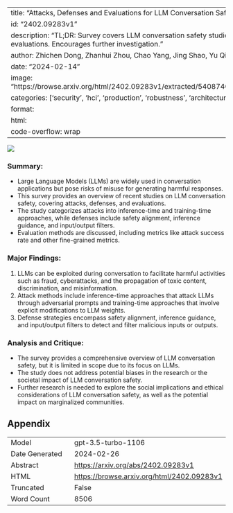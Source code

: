 
---
title: "Attacks, Defenses and Evaluations for LLM Conversation Safety: A Survey"
id: "2402.09283v1"
description: "TL;DR: Survey covers LLM conversation safety studies on attacks, defenses, and evaluations. Encourages further investigation."
author: Zhichen Dong, Zhanhui Zhou, Chao Yang, Jing Shao, Yu Qiao
date: "2024-02-14"
image: "https://browse.arxiv.org/html/2402.09283v1/extracted/5408740/figures/defense_overview.png"
categories: ['security', 'hci', 'production', 'robustness', 'architectures']
format:
  html:
    code-overflow: wrap
---

![](https://browse.arxiv.org/html/2402.09283v1/extracted/5408740/figures/defense_overview.png)

### **Summary:**
- Large Language Models (LLMs) are widely used in conversation applications but pose risks of misuse for generating harmful responses.
- This survey provides an overview of recent studies on LLM conversation safety, covering attacks, defenses, and evaluations.
- The study categorizes attacks into inference-time and training-time approaches, while defenses include safety alignment, inference guidance, and input/output filters.
- Evaluation methods are discussed, including metrics like attack success rate and other fine-grained metrics.

### **Major Findings:**
1. LLMs can be exploited during conversation to facilitate harmful activities such as fraud, cyberattacks, and the propagation of toxic content, discrimination, and misinformation.
2. Attack methods include inference-time approaches that attack LLMs through adversarial prompts and training-time approaches that involve explicit modifications to LLM weights.
3. Defense strategies encompass safety alignment, inference guidance, and input/output filters to detect and filter malicious inputs or outputs.

### **Analysis and Critique:**
- The survey provides a comprehensive overview of LLM conversation safety, but it is limited in scope due to its focus on LLMs.
- The study does not address potential biases in the research or the societal impact of LLM conversation safety.
- Further research is needed to explore the social implications and ethical considerations of LLM conversation safety, as well as the potential impact on marginalized communities.

## Appendix

|          |          |
|----------|----------|
| Model     | gpt-3.5-turbo-1106       |
| Date Generated     | 2024-02-26       |
| Abstract | [https://arxiv.org/abs/2402.09283v1](https://arxiv.org/abs/2402.09283v1)        |
| HTML     | [https://browse.arxiv.org/html/2402.09283v1](https://browse.arxiv.org/html/2402.09283v1)       |
| Truncated       | False       |
| Word Count       | 8506       |